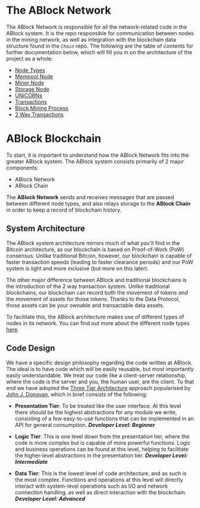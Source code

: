 # The ABlock Network

The ABlock Network is responsible for all the network-related code in the ABlock system. It is the repo responsible for communication between nodes in the mining network, as well as integration with the blockchain data structure found in the `Chain` repo. The following are the table of contents for further documentation below, which will fill you in on the architecture of the project as a whole:

- [Node Types](network-wiki/node-types)
- [Mempool Node](network-wiki/mempool-node)
- [Miner Node](network-wiki/miner-node)
- [Storage Node](network-wiki/storage-node)
- [UNiCORNs](network-wiki/unicorns)
- [Transactions](network-wiki/transactions)
- [Block Mining Process](network-wiki/block-mining)
- [2 Way Transactions](network-wiki/two-way-transaction)

# ABlock Blockchain
To start, it is important to understand how the ABlock Network fits into the greater ABlock system. The ABlock system consists primarily of 2 major components:

- ABlock Network
- ABlock Chain

The **ABlock Network** sends and receives messages that are passed between different node types, and also relays storage to the **ABlock Chain** in order to keep a record of blockchain history.

## System Architecture
The ABlock system architecture mirrors much of what you'll find in the Bitcoin architecture, as our blockchain is based on Proof-of-Work (PoW) consensus. Unlike traditional Bitcoin, however, our blockchain is capable of faster transaction speeds (leading to faster clearance periods) and our PoW system is light and more inclusive (but more on this later).

The other major difference between ABlock and traditional blockchains is the introduction of the 2 way transaction system. Unlike traditional blockchains, our blockchain can record both the movement of tokens *and* the movement of assets for those tokens. Thanks to the Data Protocol, those assets can be your ownable and transactable data assets.

To facilitate this, the ABlock architecture makes use of different types of nodes in its network. You can find out more about the different node types [here](node-types).

## Code Design
We have a specific design philosophy regarding the code written at ABlock. The ideal is to have code which will be easily reusable, but most importantly easily understandable. We treat our code like a client-server relationship, where the code is the server and you, the human user, are the client. To that end we have adopted the [Three Tier Architecture](https://en.wikipedia.org/wiki/Multitier_architecture#Three-tier_architecture) approach popularised by [John J. Donovan](https://en.wikipedia.org/wiki/John_J._Donovan), which in brief consists of the following:

- **Presentation Tier**: To be treated like the user interface. At this level there should be the highest abstractions for any module we write, consisting of a few easy-to-use functions that can be implemented in an API for general consumption.
***Developer Level: Beginner***

- **Logic Tier**: This is one level down from the presentation tier, where the code is more complex but is capable of more powerful functions. Logic and business operations can be found at this level, helping to facilitate the higher-level abstractions in the presentation tier. ***Developer Level: Intermediate***

- **Data Tier**: This is the lowest level of code architecture, and as such is the most complex. Functions and operations at this level will directly interact with system-level operations such as I/O and network connection handling, as well as direct interaction with the blockchain. ***Developer Level: Advanced***
